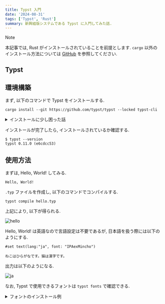 ```yaml
---
title: Typst 入門
date: '2024-08-31'
tags: ['Typst', 'Rust']
summary: 新興組版システムである Typst に入門してみた話.
---
```


> [!NOTE]
> 本記事では, Rust がインストールされていることを前提とします. `cargo` 以外のインストール方法については [GitHub](https://github.com/typst/typst?tab=readme-ov-file#installation) を参照してください.

## Typst

## 環境構築

まず, 以下のコマンドで Typst をインストールする. 

```shell
cargo install --git https://github.com/typst/typst --locked typst-cli
```

<details>
<summary>インストールに少し困った話</summary>
上記のコマンドでインストールしたところ, `openssl-sys` クレートが必要な OpenSSL ライブラリが見つからないと怒られてしまいました...

**解決方法**: 

まず, OpenSSL をインストールする.

```shell
sudo apt-get update
sudo apt-get install libssl-dev
```

次に, ライブラリの場所を探す. 

```shell
find /usr -name 'libssl*'
```

`export` で `OPENSSL_LIB_DIR` と `OPENSSL_INCLUDE_DIR` を環境変数として追加する.

再度, インストールする. 

```shell
cargo install --git https://github.com/typst/typst --locked typst-cli
```

無事にインストールできた!!
</details>

インストールが完了したら, インストールされているか確認する.

```shell
$ typst --version
typst 0.11.0 (e6cdcc53)
```

## 使用方法

まずは, Hello, World! してみる.

```typst:hello.typ
Hello, World!
```

`.typ` ファイルを作成し, 以下のコマンドでコンパイルする.

```shell
typst compile hello.typ
```

上記により, 以下が得られる.

![hello](/static/images/typst/hello.png)

Hello, World! は英語なので言語設定は不要であるが, 日本語を扱う際には以下のようにする. 

```typst: ja.typ
#set text(lang:"ja", font: "IPAexMincho")

ねこはひらがなです。猫は漢字です。
```

出力は以下のようになる.

![ja](/static/images/typst/ja.png)

なお, Typst で使用できるフォントは `typst fonts` で確認できる. 

<details>
<summary>フォントのインストール例</summary>
`typst fonts` で使用したいフォントが見つからない場合は, 以下のようにしてフォントをシステムにインストールする.

```shell
wget https://moji.or.jp/wp-content/ipafont/IPAexfont/IPAexfont00401.zip
unzip IPAexfont00401.zip
mkdir -p ~/.fonts
cp IPAexfont00401/*.ttf ~/.fonts/
fc-cache -f -v
```

インストールが成功したかは以下で確認する.

```shell
fc-list | grep "IPAexMincho"
```
</details>

